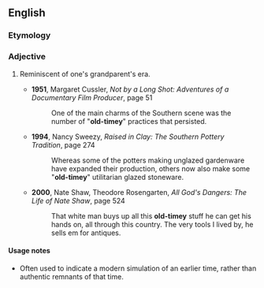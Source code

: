 ==English==
===Etymology===
{{suffix|old-time|y}}
===Adjective===
{{en-adj}}
# {{US}} Reminiscent of one's grandparent's era.
#*'''1951''', Margaret Cussler, ''Not by a Long Shot: Adventures of a Documentary Film Producer'', page 51
#*:One of the main charms of the Southern scene was the number of "'''old-timey'''" practices that persisted.
#*'''1994''', Nancy Sweezy, ''Raised in Clay: The Southern Pottery Tradition'', page 274
#*:Whereas some of the potters making unglazed gardenware have expanded their production, others now also make some "'''old-timey'''" utilitarian glazed stoneware.
#*'''2000''', Nate Shaw, Theodore Rosengarten, ''All God's Dangers: The Life of Nate Shaw'', page 524
#*:That white man buys up all this '''old-timey''' stuff he can get his hands on, all through this country. The very tools I lived by, he sells em for antiques.

====Usage notes====
* Often used to indicate a modern simulation of an earlier time, rather than authentic remnants of that time.